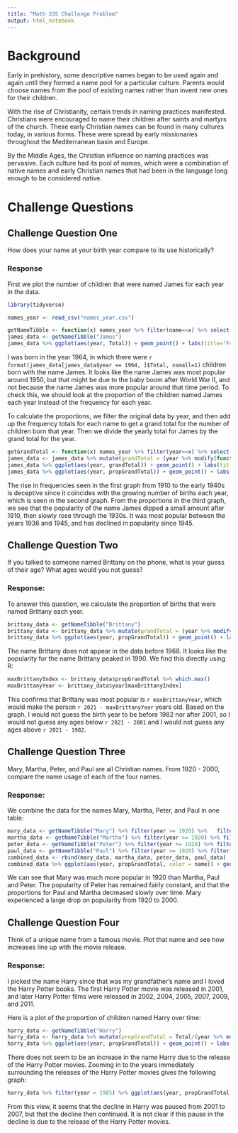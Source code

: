 ```yaml
---
title: "Math 335 Challenge Problem"
output: html_notebook
---
```


# Background

Early in prehistory, some descriptive names began to be used again and again until they formed a name pool for a particular culture. Parents would choose names from the pool of existing names rather than invent new ones for their children.

With the rise of Christianity, certain trends in naming practices manifested. Christians were encouraged to name their children after saints and martyrs of the church. These early Christian names can be found in many cultures today, in various forms. These were spread by early missionaries throughout the Mediterranean basin and Europe.

By the Middle Ages, the Christian influence on naming practices was pervasive. Each culture had its pool of names, which were a combination of native names and early Christian names that had been in the language long enough to be considered native.

# Challenge Questions

## Challenge Question One

How does your name at your birth year compare to its use historically?

### Response

First we plot the number of children that were named James for each year in the data.

```r
library(tidyverse)
```
```r
names_year <- read_csv("names_year.csv")
```
```r
getNameTibble <- function(x) names_year %>% filter(name==x) %>% select(c(year, Total))
james_data <- getNameTibble("James")
james_data %>% ggplot(aes(year, Total)) + geom_point() + labs(title="Frequency of children named James by year", x="Year", y="Yearly total") + geom_vline(xintercept=1964, linetype='dashed', color='blue') + annotate("text", x = 1969, y = 0, label = "1964", color = "blue")
```
I was born in the year 1964, in which there were `r format(james_data[james_data$year == 1964, ]$Total, nsmall=1)` children born with the name James. It looks like the name James was most popular around 1950, but that might be due to the baby boom after World War II, and not because the name James was more popular around that time period. To check this, we should look at the proportion of the children named James each year instead of the frequency for each year.

To calculate the proportions, we filter the original data by year, and then add up the frequency totals for each name to get a grand total for the number of children born that year.  Then we divide the yearly total for James by the grand total for the year.

```r
getGrandTotal <- function(x) names_year %>% filter(year==x) %>% select(c(Total)) %>% sum()
james_data <- james_data %>% mutate(grandTotal = (year %>% modify(function(x) getGrandTotal(x))), propGrandTotal = Total/grandTotal)
james_data %>% ggplot(aes(year, grandTotal)) + geom_point() + labs(title="Total number of children born each year", x="Year", y="Number born")
james_data %>% ggplot(aes(year, propGrandTotal)) + geom_point() + labs(title="Proportion of children named James by year", x="Year", y="Yearly proportion") + geom_vline(xintercept=1964, linetype='dashed', color='blue')  + annotate("text", x = 1969, y = 0, label = "1964", color = "blue")
```
The rise in frequencies seen in the first graph from 1910 to the early 1940s is deceptive since it coincides with the growing number of births each year, which is seen in the second graph.  From the proportions in the third graph, we see that the popularity of the name James dipped a small amount after 1910, then slowly rose through the 1930s. It was most popular between the years 1936 and 1945, and has declined in popularity since 1945.

## Challenge Question Two

If you talked to someone named Brittany on the phone, what is your guess of their age? What ages would you not guess?


### Response:

To answer this question, we calculate the proportion of births that were named Brittany each year.

```r
brittany_data <- getNameTibble("Brittany")
brittany_data <- brittany_data %>% mutate(grandTotal = (year %>% modify(function(x) getGrandTotal(x))), propGrandTotal = Total/grandTotal)
brittany_data %>% ggplot(aes(year, propGrandTotal)) + geom_point() + labs(title="Proportion of children named Brittany by year", x="Year", y="Yearly proportion")
```
The name Brittany does not appear in the data before 1968.  It looks like the popularity for the name Brittany peaked in 1990.
We find this directly using R:

```r
maxBrittanyIndex <- brittany_data$propGrandTotal %>% which.max()
maxBrittanyYear <- brittany_data$year[maxBrittanyIndex]
```
This confirms that Brittany was most popular is `r maxBrittanyYear`, which would make the person `r 2021 - maxBrittanyYear` years old. Based on the graph, I would not guess the birth year to be before 1982 nor after 2001, so I would not guess any ages below `r 2021 - 2001` and I would not guess any ages above `r 2021 - 1982`.

## Challenge Question Three

Mary, Martha, Peter, and Paul are all Christian names. From 1920 - 2000, compare the name usage of each of the four names.

### Response:

We combine the data for the names Mary, Martha, Peter, and Paul in one table:

```r
mary_data <- getNameTibble("Mary") %>% filter(year >= 1920) %>%   filter(year <= 2000) %>% mutate(name = "Mary") %>% mutate(propGrandTotal = Total/(year %>% modify(function(x) getGrandTotal(x))))
martha_data <- getNameTibble("Martha") %>% filter(year >= 1920) %>% filter(year <= 2000) %>% mutate(name = "Martha") %>% mutate(propGrandTotal = Total/(year %>% modify(function(x) getGrandTotal(x))))
peter_data <- getNameTibble("Peter") %>% filter(year >= 1920) %>% filter(year <= 2000) %>% mutate(name = "Peter") %>% mutate(propGrandTotal = Total/(year %>% modify(function(x) getGrandTotal(x))))
paul_data <- getNameTibble("Paul") %>% filter(year >= 1920) %>% filter(year <= 2000) %>% mutate(name = "Paul") %>% mutate(propGrandTotal = Total/(year %>% modify(function(x) getGrandTotal(x))))
combined_data <- rbind(mary_data, martha_data, peter_data, paul_data)
combined_data %>% ggplot(aes(year, propGrandTotal, color = name)) + geom_point() + labs(title="Proportion of children by year", x="Year", y="Yearly proportion") + scale_color_brewer(palette = "Set2") # ok for color blind people
```
We can see that Mary was much more popular in 1920 than Martha, Paul and Peter.  The popularity of Peter has remained fairly constant, and that the proportions for Paul and Martha decreased slowly over time.  Mary  experienced a large drop on popularity from 1920 to 2000.


## Challenge Question Four

Think of a unique name from a famous movie. Plot that name and see how increases line up with the movie release.

### Response:

I picked the name Harry since that was my grandfather's name and I loved the Harry Potter books.  The first Harry Potter movie was released in 2001, and later Harry Potter films were released in 2002, 2004, 2005, 2007, 2009, and 2011.

Here is a plot of the proportion of children named Harry over time:

```r
harry_data <- getNameTibble("Harry")
harry_data <- harry_data %>% mutate(propGrandTotal = Total/(year %>% modify(function(x) getGrandTotal(x))))
harry_data %>% ggplot(aes(year, propGrandTotal)) + geom_point() + labs(title="Proportion of children named Harry by year", x="Year", y="Yearly proportion") + geom_vline(xintercept=2001, linetype='dashed', color='blue') + annotate("text", x = 2006, y = 0.001, label = "2001", color = "blue")
```
There does not seem to be an increase in the name Harry due to the release of the Harry Potter movies.  Zooming in to the years immediately surrounding the releases of the Harry Potter movies gives the following graph:

```r
harry_data %>% filter(year > 1985) %>% ggplot(aes(year, propGrandTotal)) + geom_point() + labs(title="Proportion of children named Harry by year", x="Year", y="Yearly proportion") + geom_vline(xintercept=2001, linetype='dashed', color='blue')  + annotate("text", x = 2003, y = 0.0001, label = "2001", color = "blue")
```
From this view, it seems that the decline in Harry was paused from 2001 to 2007, but that the decline then continued.  It is not clear if this pause in the decline is due to the release of the Harry Potter movies.
